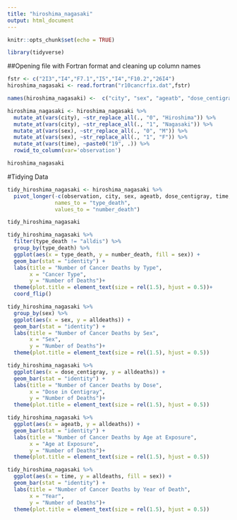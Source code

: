 ```yaml
---
title: "hiroshima_nagasaki"
output: html_document
---
```


```r
knitr::opts_chunk$set(echo = TRUE)
```

```r
library(tidyverse)
```

##Opening file with Fortran format and cleaning up column names
```r
fstr <- c("2I3","I4","F7.1","I5","I4","F10.2","26I4")
hiroshima_nagasaki <- read.fortran("r10cancrfix.dat",fstr)

names(hiroshima_nagasaki) <-  c("city", "sex", "ageatb", "dose_centigray", "time", "index", "total_year", "alldeaths", "alldis", "allneo", "allmal", "leuk", "nonleuk", "digest", "esoph", "stomach", "colon", "rectum", "liver", "gallbldr", "pancreas", "othrdig", "resp", "lung", "fbreast", "fgenital", "cervix", "ovary", "prostate", "urinary", "lymphoma", "myeloma", "othrca")

hiroshima_nagasaki <- hiroshima_nagasaki %>% 
  mutate_at(vars(city), ~str_replace_all(., "0", "Hiroshima")) %>% 
  mutate_at(vars(city), ~str_replace_all(., "1", "Nagasaki")) %>% 
  mutate_at(vars(sex), ~str_replace_all(., "0", "M")) %>% 
  mutate_at(vars(sex), ~str_replace_all(., "1", "F")) %>%
  mutate_at(vars(time), ~paste0("19", .)) %>% 
  rowid_to_column(var='observation')

hiroshima_nagasaki
```

#Tidying Data
```r
tidy_hiroshima_nagasaki <- hiroshima_nagasaki %>% 
  pivot_longer(-c(observation, city, sex, ageatb, dose_centigray, time, index, total_year, alldeaths),
               names_to = "type_death",
               values_to = "number_death")

tidy_hiroshima_nagasaki
```


```r
tidy_hiroshima_nagasaki %>% 
  filter(type_death != "alldis") %>% 
  group_by(type_death) %>% 
  ggplot(aes(x = type_death, y = number_death, fill = sex)) + 
  geom_bar(stat = "identity") +
  labs(title = "Number of Cancer Deaths by Type",
       x = "Cancer Type",
       y = "Number of Deaths")+ 
  theme(plot.title = element_text(size = rel(1.5), hjust = 0.5))+
  coord_flip()
```

```r
tidy_hiroshima_nagasaki %>% 
  group_by(sex) %>% 
  ggplot(aes(x = sex, y = alldeaths)) + 
  geom_bar(stat = "identity") +
  labs(title = "Number of Cancer Deaths by Sex",
       x = "Sex",
       y = "Number of Deaths")+ 
  theme(plot.title = element_text(size = rel(1.5), hjust = 0.5))
```

```r
tidy_hiroshima_nagasaki %>% 
  ggplot(aes(x = dose_centigray, y = alldeaths)) + 
  geom_bar(stat = "identity") +
  labs(title = "Number of Cancer Deaths by Dose",
       x = "Dose in Centigray",
       y = "Number of Deaths")+ 
  theme(plot.title = element_text(size = rel(1.5), hjust = 0.5))
```

```r
tidy_hiroshima_nagasaki %>% 
  ggplot(aes(x = ageatb, y = alldeaths)) + 
  geom_bar(stat = "identity") +
  labs(title = "Number of Cancer Deaths by Age at Exposure",
       x = "Age at Exposure",
       y = "Number of Deaths")+ 
  theme(plot.title = element_text(size = rel(1.5), hjust = 0.5))
```


```r
tidy_hiroshima_nagasaki %>% 
  ggplot(aes(x = time, y = alldeaths, fill = sex)) + 
  geom_bar(stat = "identity") +
  labs(title = "Number of Cancer Deaths by Year of Death",
       x = "Year",
       y = "Number of Deaths")+ 
  theme(plot.title = element_text(size = rel(1.5), hjust = 0.5))
```

